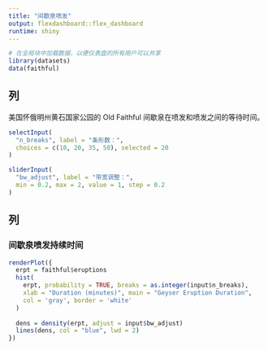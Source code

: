 ```yaml
---
title: "间歇泉喷发"
output: flexdashboard::flex_dashboard
runtime: shiny
---
```


```r
# 在全局块中加载数据，以便仪表盘的所有用户可以共享
library(datasets)
data(faithful)
```

列 {.sidebar}
--------------------------------------------------

美国怀俄明州黄石国家公园的 Old Faithful  间歇泉在喷发和喷发之间的等待时间。

```r
selectInput(
  "n_breaks", label = "条形数：",
  choices = c(10, 20, 35, 50), selected = 20
)

sliderInput(
  "bw_adjust", label = "带宽调整：",
  min = 0.2, max = 2, value = 1, step = 0.2
)
```

列
--------------------------------------------------

### 间歇泉喷发持续时间

```r
renderPlot({
  erpt = faithful$eruptions
  hist(
    erpt, probability = TRUE, breaks = as.integer(input$n_breaks),
    xlab = "Duration (minutes)", main = "Geyser Eruption Duration",
    col = 'gray', border = 'white'
  )
  
  dens = density(erpt, adjust = input$bw_adjust)
  lines(dens, col = "blue", lwd = 2)
})
```
